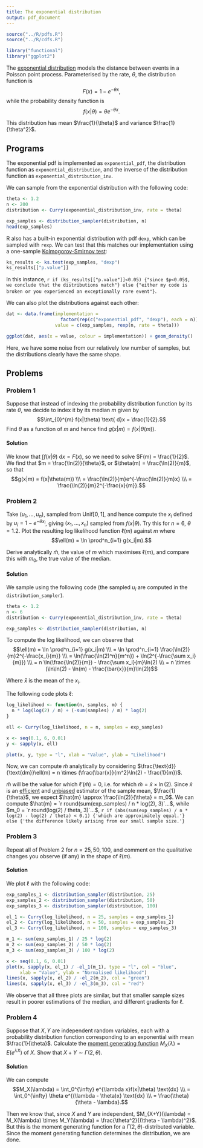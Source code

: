 ```yaml
---
title: The exponential distribution
output: pdf_document
---
```


```r
source("../R/pdfs.R")
source("../R/cdfs.R")

library("functional")
library("ggplot2")
```

The [exponential distribution](https://en.wikipedia.org/wiki/Exponential_distribution) models the distance between events in a Poisson point process. Parameterised by the rate, $\theta$, the distribution function is $$F(x) = 1 - e^{-\theta x},$$ while the probability density function is $$f(x|\theta) = \theta e^{-\theta x}.$$

This distribution has mean $\frac{1}{\theta}$ and variance $\frac{1}{\theta^2}$.

## Programs
The exponential pdf is implemented as `exponential_pdf`, the distribution function as `exponential_distribution`, and the inverse of the distribution function as `exponential_distribution_inv`.

We can sample from the exponential distribution with the following code:

```r
theta <- 1.2
n <- 200
distribution <- Curry(exponential_distribution_inv, rate = theta)

exp_samples <- distribution_sampler(distribution, n)
head(exp_samples)
```

R also has a built-in exponential distribution with pdf `dexp`, which can be sampled with `rexp`. We can test that this matches our implementation using a one-sample [Kolmogorov-Smirnov test](https://en.wikipedia.org/wiki/Kolmogorov%E2%80%93Smirnov_test):

```r
ks_results <- ks.test(exp_samples, "dexp")
ks_results[["p.value"]]
```

In this instance, `r if (ks_results[["p.value"]]<0.05) {"since $p<0.05$, we conclude that the distributions match"} else {"either my code is broken or you experienced an exceptionally rare event"}`.

We can also plot the distributions against each other:
```r
dat <- data.frame(implementation =
                    factor(rep(c("exponential_pdf", "dexp"), each = n)),
                  value = c(exp_samples, rexp(n, rate = theta)))

ggplot(dat, aes(x = value, colour = implementation)) + geom_density()

```

Here, we have some noise from our relatively low number of samples, but the distributions clearly have the same shape.

## Problems

### Problem 1

Suppose that instead of indexing the probability distribution function by its rate $\theta$, we decide to index it by its median $m$ given by $$\int_{0}^{m} f(x|\theta) \text{ d}x = \frac{1}{2}.$$ Find $\theta$ as a function of $m$ and hence find $g(x|m) = f(x|\theta(m))$.

#### Solution

We know that $\int f(x|\theta) \text{ d}x = F(x)$, so we need to solve $F(m) = \frac{1}{2}$. We find that $m = \frac{\ln(2)}{\theta}$, or $\theta(m) = \frac{\ln(2)}{m}$, so that $$g(x|m) = f(x|\theta(m)) \\\ = \frac{\ln(2)}{m}e^{-\frac{\ln(2)}{m}x} \\\ = \frac{\ln(2)}{m}2^{-\frac{x}{m}}.$$

### Problem 2

Take $(u_1, ..., u_n)$, sampled from $\text{Unif}[0, 1]$, and hence compute the $x_i$ defined by $u_i = 1 - e^{-\theta x_i}$, giving $(x_1, ..., x_n)$ sampled from $f(x|\theta)$. Try this for $n = 6$, $\theta = 1.2$. Plot the resulting log likelihood function $\ell(m)$ against $m$ where $$\ell(m) = \ln \prod^n_{i=1} g(x_i|m).$$

Derive analytically $\hat{m}$, the value of $m$ which maximises $\ell(m)$, and compare this with $m_0$, the true value of the median.

#### Solution

We sample using the following code (the sampled $u_i$ are computed in the `distribution_sampler`).

```r
theta <- 1.2
n <- 6
distribution <- Curry(exponential_distribution_inv, rate = theta)

exp_samples <- distribution_sampler(distribution, n)
```

To compute the log likelihood, we can observe that $$\ell(m) = \ln \prod^n_{i=1} g(x_i|m) \\\ = \ln \prod^n_{i=1} \frac{\ln(2)}{m}2^{-\frac{x_i}{m}} \\\ = \ln(\frac{\ln(2)^n}{m^n}) + \ln(2^{-\frac{\sum x_i}{m}}) \\\ = n \ln(\frac{\ln(2)}{m}) - \frac{\sum x_i}{m}\ln(2) \\\ = n \times (\ln\ln(2) - \ln(m) - \frac{\bar{x}}{m}\ln(2))$$

Where $\bar{x}$ is the mean of the $x_i$.

The following code plots $\ell$:

```r
log_likelihood <- function(n, samples, m) {
  n * log(log(2) / m) + (-sum(samples) / m) * log(2)
}

ell <- Curry(log_likelihood, n = n, samples = exp_samples)

x <- seq(0.1, 6, 0.01)
y <- sapply(x, ell)

plot(x, y, type = "l", xlab = "Value", ylab = "Likelihood")
```

Now, we can compute $\hat{m}$ analytically by considering $\frac{\text{d}}{\text{dm}}\ell(m) = n \times (\frac{\bar{x}}{m^2}\ln(2) - \frac{1}{m})$. 

$\hat{m}$ will be the value for which $\ell'(\hat{m}) = 0$, i.e. for which $\hat{m} = \bar{x} \times \ln(2)$. Since $\bar{x}$ is an [efficient](https://en.wikipedia.org/wiki/Efficiency_(statistics)) and [unbiased](https://en.wikipedia.org/wiki/Bias_of_an_estimator) estimator of the sample mean, $\frac{1}{\theta}$, we expect $\hat{m} \approx \frac{\ln(2)}{\theta} = m_0$. We can compute $\hat{m} = `r round(sum(exp_samples) / n * log(2), 3)`...$, while $m_0 = `r round(log(2) / theta, 3)`...$, `r if (abs(sum(exp_samples) / n * log(2) - log(2) / theta) < 0.1) {'which are approximately equal.'} else {'the difference likely arising from our small sample size.'}`

### Problem 3

Repeat all of Problem 2 for $n = 25, 50, 100$, and comment on the qualitative changes you observe (if any) in the shape of $\ell(m)$.

#### Solution

We plot $\ell$ with the following code:

```r
exp_samples_1 <- distribution_sampler(distribution, 25)
exp_samples_2 <- distribution_sampler(distribution, 50)
exp_samples_3 <- distribution_sampler(distribution, 100)

el_1 <- Curry(log_likelihood, n = 25, samples = exp_samples_1)
el_2 <- Curry(log_likelihood, n = 50, samples = exp_samples_2)
el_3 <- Curry(log_likelihood, n = 100, samples = exp_samples_3)

m_1 <- sum(exp_samples_1) / 25 * log(2)
m_2 <- sum(exp_samples_2) / 50 * log(2)
m_3 <- sum(exp_samples_3) / 100 * log(2)

x <- seq(0.1, 6, 0.01)
plot(x, sapply(x, el_1) / -el_1(m_1), type = "l", col = "blue",
     xlab = "Value", ylab = "Normalised likelihood")
lines(x, sapply(x, el_2) / -el_2(m_2), col = "green")
lines(x, sapply(x, el_3) / -el_3(m_3), col = "red")
```

We observe that all three plots are similar, but that smaller sample sizes result in poorer estimations of the median, and different gradients for $\ell$.

### Problem 4

Suppose that $X, Y$ are independent random variables, each with a probability distribution function corresponding to an exponential with mean $\frac{1}{\theta}$. Calculate the [moment generating function](https://en.wikipedia.org/wiki/Moment-generating_function) $M_X(\lambda) = E(e^{\lambda X})$ of $X$. Show that $X + Y \sim \Gamma(2, \theta)$.

#### Solution

We can compute $$M_X(\lambda) = \int_0^{\infty} e^{\lambda x}f(x|\theta) \text{dx} \\\ = \int_0^{\infty} \theta e^{(\lambda - \theta)x} \text{dx} \\\ = \frac{\theta}{\theta - \lambda}.$$

Then we know that, since $X$ and $Y$ are independent, $M_{X+Y}(\lambda) = M_X(\lambda) \times M_Y(\lambda) = \frac{\theta^2}{(\theta - \lambda)^2}$. But this is the moment generating function for a $\Gamma(2,\theta)$-distributed variable. Since the moment generating function determines the distribution, we are done.